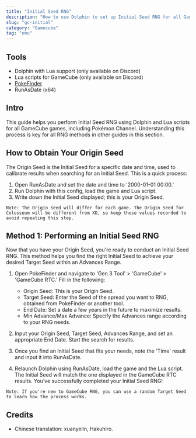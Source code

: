 ```yaml
---
title: "Initial Seed RNG"
description: "How to use Dolphin to set up Initial Seed RNG for all GameCube games."
slug: "gc-initial"
category: "Gamecube"
tag: "emu"
---
```


## Tools

- Dolphin with Lua support (only available on Discord)
- Lua scripts for GameCube (only available on Discord)
- [PokeFinder](/pokefinder)
- RunAsDate (x64)

## Intro

This guide helps you perform Initial Seed RNG using Dolphin and Lua scripts for all GameCube games, including Pokémon Channel. Understanding this process is key for all RNG methods in other guides in this section.

## How to Obtain Your Origin Seed

The Origin Seed is the Initial Seed for a specific date and time, used to calibrate results when searching for an Initial Seed. This is a quick process:

1. Open RunAsDate and set the date and time to '2000-01-01 00:00.'
2. Run Dolphin with this config, load the game and Lua script.
3. Write down the Initial Seed displayed; this is your Origin Seed.

```
Note: The Origin Seed will differ for each game. The Origin Seed for Colosseum will be different from XD, so keep these values recorded to avoid repeating this step.
```

## Method 1: Performing an Initial Seed RNG

Now that you have your Origin Seed, you're ready to conduct an Initial Seed RNG. This method helps you find the right Initial Seed to achieve your desired Target Seed within an Advances Range.

1. Open PokeFinder and navigate to 'Gen 3 Tool' > 'GameCube' > 'GameCube RTC.' Fill in the following:

   - Origin Seed: This is your Origin Seed.
   - Target Seed: Enter the Seed of the spread you want to RNG, obtained from PokeFinder or another tool.
   - End Date: Set a date a few years in the future to maximize results.
   - Min Advance/Max Advance: Specify the Advances range according to your RNG needs.

2. Input your Origin Seed, Target Seed, Advances Range, and set an appropriate End Date. Start the search for results.
3. Once you find an Initial Seed that fits your needs, note the 'Time' result and input it into RunAsDate.
4. Relaunch Dolphin using RunAsDate, load the game and the Lua script. The Initial Seed will match the one displayed in the GameCube RTC results. You've successfully completed your Initial Seed RNG!

```
Note: If you're new to GameCube RNG, you can use a random Target Seed to learn how the process works.
```

## Credits

- Chinese translation: xuanyelin, Hakuhiro.
